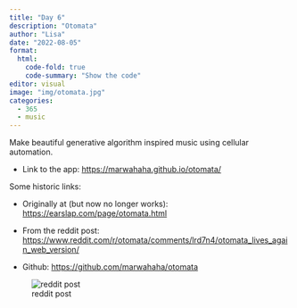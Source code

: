 ```yaml
---
title: "Day 6"
description: "Otomata"
author: "Lisa"
date: "2022-08-05"
format:
  html:
    code-fold: true
    code-summary: "Show the code"
editor: visual
image: "img/otomata.jpg"
categories:
  - 365
  - music
---
```


Make beautiful generative algorithm inspired music using cellular automation. 

 - Link to the app: [https://marwahaha.github.io/otomata/](https://marwahaha.github.io/otomata/)
 
Some historic links:

 - Originally at (but now no longer works): [https://earslap.com/page/otomata.html](https://earslap.com/page/otomata.html)

 - From the reddit post: [https://www.reddit.com/r/otomata/comments/lrd7n4/otomata_lives_again_web_version/](https://www.reddit.com/r/otomata/comments/lrd7n4/otomata_lives_again_web_version/ ) 

 - Github: [https://github.com/marwahaha/otomata](https://github.com/marwahaha/otomata)

![reddit post](img/otomata.jpg)



